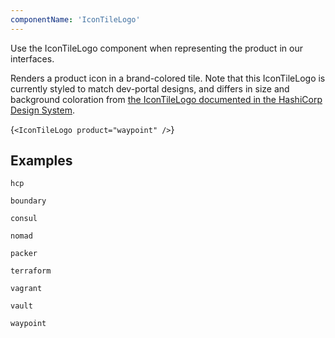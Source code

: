 ```yaml
---
componentName: 'IconTileLogo'
---
```


Use the IconTileLogo component when representing the product in our interfaces.

Renders a product icon in a brand-colored tile. Note that this IconTileLogo
is currently styled to match dev-portal designs, and differs in size and
background coloration from [the IconTileLogo documented in the
HashiCorp Design System](https://www.figma.com/file/noyY6dUMDYjmySpHcMjhkN/HDS-Product---Components-%5BWIP%5D?node-id=1377%3A11992).

<LiveComponent>{`
    <IconTileLogo product="waypoint" />
`}</LiveComponent>

## Examples

`hcp`

<IconTileLogo product="hcp" />

`boundary`

<IconTileLogo product="boundary" />

`consul`

<IconTileLogo product="consul" />

`nomad`

<IconTileLogo product="nomad" />

`packer`

<IconTileLogo product="packer" />

`terraform`

<IconTileLogo product="terraform" />

`vagrant`

<IconTileLogo product="vagrant" />

`vault`

<IconTileLogo product="vault" />

`waypoint`

<IconTileLogo product="waypoint" />
